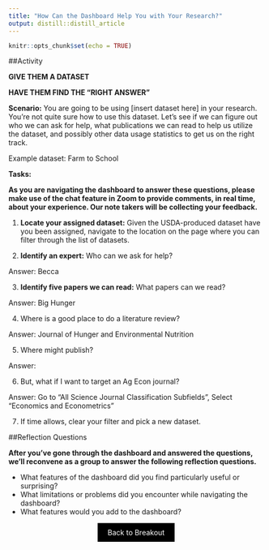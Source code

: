 ```yaml
---
title: "How Can the Dashboard Help You with Your Research?"
output: distill::distill_article
---
```


```r
knitr::opts_chunk$set(echo = TRUE)
```
<!--
**Purpose:** Imagine you're in the process of drafting a research paper and you need to identify relevant datasets for your analysis. The goal is to use the dashboard to find datasets that allow you to answer your research question. 
-->

##Activity


**GIVE THEM A DATASET**

**HAVE THEM FIND THE "RIGHT ANSWER"**


**Scenario:** You are going to be using [insert dataset here] in your research. You're not quite sure how to use this dataset. Let's see if we can figure out who we can ask for help, what publications we can read to help us utilize the dataset, and possibly other data usage statistics to get us on the right track.

Example dataset: Farm to School

**Tasks:**

**As you are navigating the dashboard to answer these questions, please make use of the chat feature in Zoom to provide comments, in real time, about your experience. Our note takers will be collecting your feedback.**

1. **Locate your assigned dataset:** Given the USDA-produced dataset have you been assigned, navigate to the location on the page where you can filter through the list of datasets.


2. **Identify an expert:** Who can we ask for help?

Answer: Becca


3. **Identify five papers we can read:** What papers can we read?

Answer: Big Hunger


4. Where is a good place to do a literature review?

Answer: Journal of Hunger and Environmental Nutrition


5. Where might publish? 

Answer: 

6. But, what if I want to target an Ag Econ journal?

Answer: Go to "All Science Journal Classification Subfields", Select "Economics and Econometrics"


7. If time allows, clear your filter and pick a new dataset. 


##Reflection Questions

**After you've gone through the dashboard and answered the questions, we'll reconvene as a group to answer the following reflection questions.**

  - What features of the dashboard did you find particularly useful or surprising?
  - What limitations or problems did you encounter while navigating the dashboard?
  - What features would you add to the dashboard?


<div style="text-align: center;">
  <a href="breakout.html" class="btn" style="background-color: black; color: white; padding: 10px 20px; text-align: center; text-decoration: none; display: inline-block;">Back to Breakout</a>
</div>
